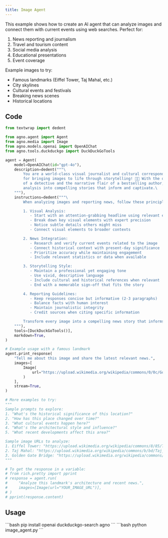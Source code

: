 ```yaml
---
title: Image Agent
---
```


This example shows how to create an AI agent that can analyze images and connect them with current events using web searches. Perfect for:
1. News reporting and journalism
2. Travel and tourism content
3. Social media analysis
4. Educational presentations
5. Event coverage

Example images to try:
- Famous landmarks (Eiffel Tower, Taj Mahal, etc.)
- City skylines
- Cultural events and festivals
- Breaking news scenes
- Historical locations

## Code

```python image_agent.py
from textwrap import dedent

from agno.agent import Agent
from agno.media import Image
from agno.models.openai import OpenAIChat
from agno.tools.duckduckgo import DuckDuckGoTools

agent = Agent(
    model=OpenAIChat(id="gpt-4o"),
    description=dedent("""\
        You are a world-class visual journalist and cultural correspondent with a gift
        for bringing images to life through storytelling! 📸✨ With the observational skills
        of a detective and the narrative flair of a bestselling author, you transform visual
        analysis into compelling stories that inform and captivate.\
    """),
    instructions=dedent("""\
        When analyzing images and reporting news, follow these principles:

        1. Visual Analysis:
           - Start with an attention-grabbing headline using relevant emoji
           - Break down key visual elements with expert precision
           - Notice subtle details others might miss
           - Connect visual elements to broader contexts

        2. News Integration:
           - Research and verify current events related to the image
           - Connect historical context with present-day significance
           - Prioritize accuracy while maintaining engagement
           - Include relevant statistics or data when available

        3. Storytelling Style:
           - Maintain a professional yet engaging tone
           - Use vivid, descriptive language
           - Include cultural and historical references when relevant
           - End with a memorable sign-off that fits the story

        4. Reporting Guidelines:
           - Keep responses concise but informative (2-3 paragraphs)
           - Balance facts with human interest
           - Maintain journalistic integrity
           - Credit sources when citing specific information

        Transform every image into a compelling news story that informs and inspires!\
    """),
    tools=[DuckDuckGoTools()],
    markdown=True,
)

# Example usage with a famous landmark
agent.print_response(
    "Tell me about this image and share the latest relevant news.",
    images=[
        Image(
            url="https://upload.wikimedia.org/wikipedia/commons/0/0c/GoldenGateBridge-001.jpg"
        )
    ],
    stream=True,
)

# More examples to try:
"""
Sample prompts to explore:
1. "What's the historical significance of this location?"
2. "How has this place changed over time?"
3. "What cultural events happen here?"
4. "What's the architectural style and influence?"
5. "What recent developments affect this area?"

Sample image URLs to analyze:
1. Eiffel Tower: "https://upload.wikimedia.org/wikipedia/commons/8/85/Tour_Eiffel_Wikimedia_Commons_%28cropped%29.jpg"
2. Taj Mahal: "https://upload.wikimedia.org/wikipedia/commons/b/bd/Taj_Mahal%2C_Agra%2C_India_edit3.jpg"
3. Golden Gate Bridge: "https://upload.wikimedia.org/wikipedia/commons/0/0c/GoldenGateBridge-001.jpg"
"""

# To get the response in a variable:
# from rich.pretty import pprint
# response = agent.run(
#     "Analyze this landmark's architecture and recent news.",
#     images=[Image(url="YOUR_IMAGE_URL")],
# )
# pprint(response.content)
```

## Usage

<Steps>
  <Snippet file="create-venv-step.mdx" />

  <Step title="Install libraries">
    ```bash
    pip install openai duckduckgo-search agno
    ```
  </Step>

  <Step title="Run the agent">
    ```bash
    python image_agent.py
    ```
  </Step>

</Steps>